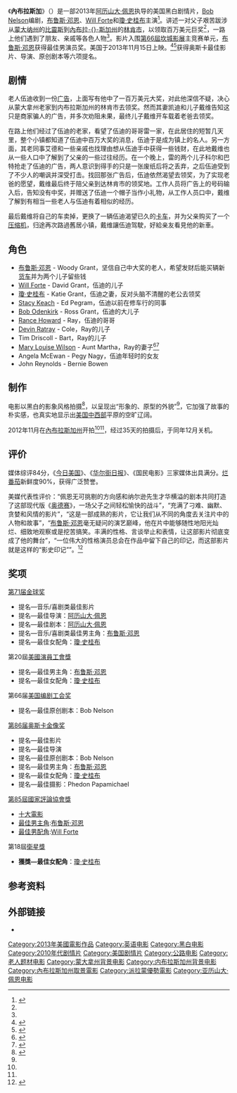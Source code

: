 {{noteTA
|T=zh-hk:百萬獎金夢; zh-tw:內布拉斯加 (電影); zh-cn:内布拉斯加 (电影);
|G1=Show
|1=zh-hk:百萬獎金夢; zh-tw:內布拉斯加; zh-cn:内布拉斯加;
|2=zh-cn:阿历山大·佩恩;zh-tw:亞歷山大·潘恩;zh-hk:亞歷山大·比恩;
}}
{{Infobox film
| name           = 內布拉斯加
| original_name = Nebraska
| cn_name = 内布拉斯加
| tw_name = 內布拉斯加
| hk_name = 百萬獎金夢
| image          = Nebraska Poster.jpg
| caption        = 美国海报
| director       = [[阿历山大·佩恩|阿历山大·佩恩]]
| producer       = [[Albert_Berger|Albert Berger]]<br>[[Ron_Yerxa|Ron Yerxa]]
| writer         = [[Bob_Nelson|Bob Nelson]]
| starring       = [[布鲁斯·邓恩|布鲁斯·邓恩]]<br>[[Will_Forte|Will Forte]]<br>[[瓊·史桂布|瓊·史桂布]]
| music          = [[Mark_Orton|Mark Orton]]
| cinematography = [[Phedon_Papamichael|Phedon Papamichael]]
| editing        = [[Kevin_Trent|Kevin Trent]]
| studio         = [[FilmNation_Entertainment|FilmNation Entertainment]]
| distributor    = [[Paramount_Vantage|Paramount Vantage]] (美国)<br>[[Diaphana_Distribution|Diaphana Distribution]] (法国)
| released       = {{Film date|2013|5|23|坎城|2013|11|15|美国}}<br>{{Film date|2014|1|3|台湾}}
| runtime        = 114 分钟
| country        = 美国
| language       = 英语
| budget         = 1200万美元
| gross          = $24,183,912<ref name=BOM>{{cite web|title=Nebraksa|url=http://www.boxofficemojo.com/movies/?page=intl&id=nebraska.htm|work=[[Box_Office_Mojo|Box Office Mojo]]|accessdate=2014-02-26|archive-date=2016-03-05|archive-url=https://web.archive.org/web/20160305212115/http://www.boxofficemojo.com/movies/?page=intl&id=nebraska.htm|dead-url=no}}</ref>
}}
《'''內布拉斯加'''》（{{lang-en|'''''Nebraska'''''}}）是一部2013年[[阿历山大·佩恩|阿历山大·佩恩]]执导的美国黑白剧情片，[[Bob_Nelson|Bob Nelson]]编剧，[[布鲁斯·邓恩|布鲁斯·邓恩]]、[[Will_Forte|Will Forte]]和[[瓊·史桂布|瓊·史桂布]]主演<ref name="olv-ann">{{cite web |url=http://www.onlocationvacations.com/2012/12/01/alexander-paynes-nebraska-wraps-filming-in-montana-headed-to-wyoming-and-south-dakota-next/?utm_source=feedburner&utm_medium=email&utm_campaign=Feed%3A+olv+%28On+Location+Vacations%29 |title=Alexander Payne’s ‘Nebraska’ wraps filming in Montana, headed to Wyoming and South Dakota next |date=December 3, 2012 |accessdate=2013-05-26 |archive-date=2016-03-27 |archive-url=https://web.archive.org/web/20160327113201/http://www.onlocationvacations.com/2012/12/01/alexander-paynes-nebraska-wraps-filming-in-montana-headed-to-wyoming-and-south-dakota-next/?utm_campaign=feed:+olv+(on+location+vacations)&utm_medium=email&utm_source=feedburner |dead-url=no }}</ref>。讲述一对父子艰苦跋涉从[[蒙大纳州|蒙大纳州]]的[[比靈斯|比靈斯]]到[[內布拉斯加州|內布拉-{}-斯加州]]的[[林肯_(内布拉斯加州)|林肯市]]，以领取百万美元巨奖<ref name="olv-ann"/>，一路上他们遇到了朋友、亲戚等各色人物<ref name="bg-art"/>。影片入围[[第66屆坎城影展|第66屆坎城影展]]主竞赛单元，[[布鲁斯·邓恩|布鲁斯·邓恩]]获得最佳男演员奖。美国于2013年11月15日上映。<ref>{{cite web |work=The Film Stage |url=http://thefilmstage.com/news/first-look-will-forte-and-bruce-dern-on-alexander-paynes-nebraska-set-aiming-for-christmas-2013-release/ |last=Cunliffe |first=Jack |title=Will Forte and Bruce Dern On Alexander Payne’s ‘Nebraska’ Set; Aiming For Christmas 2013 Release |date=November 30, 2012 |accessdate=December 12, 2012 |archive-date=2016-09-22 |archive-url=https://web.archive.org/web/20160922181233/https://thefilmstage.com/news/first-look-will-forte-and-bruce-dern-on-alexander-paynes-nebraska-set-aiming-for-christmas-2013-release/ |dead-url=no }}</ref><ref name="Cannes2013">{{cite web|url=http://www.festival-cannes.fr/en/article/59652.html|title=2013 Official Selection|date=18 April 2013|accessdate=18 April 2013|work=Cannes|archive-date=2017-02-11|archive-url=https://web.archive.org/web/20170211120304/http://www.festival-cannes.fr/en/article/59652.html|dead-url=no}}</ref>获得奥斯卡最佳影片、导演、原创剧本等六项提名。

==剧情==
老人伍迪收到一份[[广告|广告]]，上面写有他中了一百万美元大奖，对此他深信不疑，决心从蒙大拿州老家到内布拉斯加州的林肯市去领奖。然而其妻凯迪和儿子戴维告知这只是商家骗人的广告，并多次劝阻未果，最终儿子戴维开车载着老爸去领奖。

在路上他们经过了伍迪的老家，看望了伍迪的哥哥雷一家，在此居住的短暂几天里，整个小镇都知道了伍迪中百万大奖的消息，伍迪于是成为镇上的名人。另一方面，其老同事艾德和一些亲戚也找理由想从伍迪手中获得一些钱财，在此地戴维也从一些人口中了解到了父亲的一些过往经历。在一个晚上，雷的两个儿子科尔和巴特抢走了伍迪的广告，两人意识到得手的只是一张废纸后将之丢弃，之后伍迪受到了不少人的嘲讽并深受打击。找回那张广告后，伍迪依然渴望去领奖，为了实现老爸的愿望，戴维最后终于陪父亲到达林肯市的领奖地。工作人员将广告上的号码输入后，告知没有中奖，并赠送了伍迪一个帽子当作小礼物，从工作人员口中，戴维了解到有相当一些老人与伍迪有着相似的经历。

最后戴维将自己的车卖掉，更换了一辆伍迪渴望已久的[[卡车|卡车]]，并为父亲购买了一个[[压缩机|压缩机]]，归途再次路過舊居小镇，戴维讓伍迪驾駛，好給亲友看見他的新車。

==角色==
* [[布鲁斯·邓恩|布鲁斯·邓恩]] - Woody Grant，坚信自己中大奖的老人，希望发财后能买辆新[[货车|货车]]并为两个儿子留些钱
* [[Will_Forte|Will Forte]] - David Grant，伍迪的儿子
* [[瓊·史桂布|瓊·史桂布]] - Katie Grant，伍迪之妻，反对头脑不清醒的老公去领奖
* [[Stacy_Keach|Stacy Keach]] - Ed Pegram，伍迪以前在修车行的同事
* [[Bob_Odenkirk|Bob Odenkirk]] - Ross Grant，伍迪的大儿子
* [[Rance_Howard|Rance Howard]] - Ray，伍迪的哥哥
* [[Devin_Ratray|Devin Ratray]] -  Cole，Ray的儿子
* Tim Driscoll -  Bart，Ray的儿子
* [[Mary_Louise_Wilson|Mary Louise Wilson]] -  Aunt Martha，Ray的妻子<ref name="tfs-nov6">{{cite web |work=The Film Stage |url=http://thefilmstage.com/news/alexander-payne-plans-wilson-shoot-next-year-talks-jim-jarmusch-influence-and-bw-struggles-for-nebraska/ |title=Alexander Payne Plans ‘Wilson’ Shoot Next Year; Talks Jim Jarmusch Influence and B&W Struggles For ‘Nebraska |date=November 6, 2012 |accessdate=December 3, 2012 |archive-date=2019-10-17 |archive-url=https://web.archive.org/web/20191017163328/https://thefilmstage.com/news/alexander-payne-plans-wilson-shoot-next-year-talks-jim-jarmusch-influence-and-bw-struggles-for-nebraska/ |dead-url=no }}</ref><ref>{{cite news |work=Variety |title=Red carpet heat on multiple fronts |date=September 23, 2012 |url=http://www.variety.com/article/VR1118059708/ |accessdate=December 3, 2012 |archive-date=2012-11-13 |archive-url=https://web.archive.org/web/20121113062101/http://www.variety.com/article/VR1118059708/ |dead-url=no }}</ref>
* Angela McEwan - Pegy Nagy，伍迪年轻时的女友
*John Reynolds - Bernie Bowen

==制作==
电影以黑白的影象风格拍摄<ref name="bg-art">{{cite news |work=Billings Gazette |title='Nebraska' filming attracts local actors, gawkers |last=Webb |first=Gaci |url=http://billingsgazette.com/entertainment/enjoy/nebraska-filming-attracts-local-actors-gawkers/article_1859efb1-8324-57df-9b64-cf6f4aed6578.html |date=November 30, 2012 |accessdate=December 3, 2012 |archive-date=2012-12-03 |archive-url=https://web.archive.org/web/20121203002053/http://billingsgazette.com/entertainment/enjoy/nebraska-filming-attracts-local-actors-gawkers/article_1859efb1-8324-57df-9b64-cf6f4aed6578.html |dead-url=no }}</ref>，以呈现出“形象的、原型的外貌”<ref name="tfs-nov6"/>，它加强了故事的朴实感，也真实地显示出[[美国中西部|美国中西部]]平原的空旷辽阔。

2012年11月在[[內布拉斯加州|內布拉斯加州]]开拍<ref name="olv-ann"/><ref name="bg-art"/>，经过35天的拍摄后，于同年12月关机。

== 评价 ==
媒体综评84分，《[[今日美国|今日美国]]》、《[[华尔街日报|华尔街日报]]》、《国民电影》三家媒体出具满分。[[烂番茄|烂番茄]]新鲜度90%，获得广泛赞誉。

美媒代表性评价：“佩恩无可挑剔的方向感和纳尔逊先生才华横溢的剧本共同打造了这部现代版《[[奥德赛|奥德赛]]》，一场父子之间轻松愉快的战斗”，“充满了刁难、幽默、贪婪和风情的影片”，“这是一部成熟的影片，它让我们从不同的角度去关注片中的人物和故事”，“[[布鲁斯·邓恩|布鲁斯·邓恩]]毫无疑问的演艺巅峰，他在片中能够随性地阳光灿烂、细致地观察或是挖苦搞笑。丰满的性格、言谈举止和表情，让这部影片彻底变成了他的舞台”，“一位伟大的性格演员总会在作品中留下自己的印记，而这部影片就是这样的“影史印记””。<ref >{{cite web |url=http://ent.sina.com.cn/m/f/2013-11-18/ba4044689.shtml |language= |title=新片《伴郎2》《查理必死》《绝美之城》 |publisher=新浪娱乐 |date=2013年11月18日 |accessdate= |archive-date=2019-08-02 |archive-url=https://web.archive.org/web/20190802093959/http://ent.sina.com.cn/m/f/2013-11-18/ba4044689.shtml |dead-url=no }}</ref>

== 奖项 ==
;[[第71届金球奖|第71届金球奖]]
*提名—音乐/喜剧类最佳影片
*提名—最佳导演：[[阿历山大·佩恩|阿历山大·佩恩]]
*提名—最佳剧本：[[阿历山大·佩恩|阿历山大·佩恩]]
*提名—音乐/喜剧类最佳男主角：[[布鲁斯·邓恩|布鲁斯·邓恩]]
*提名—最佳女配角：[[瓊·史桂布|瓊·史桂布]]

;第20屆[[美國演員工會獎|美國演員工會獎]]
*提名—最佳男主角：[[布鲁斯·邓恩|布鲁斯·邓恩]]
*提名—最佳女配角：[[瓊·史桂布|瓊·史桂布]]

;第66届[[美国编剧工会奖|美国编剧工会奖]]
*提名—最佳原创剧本：Bob Nelson

;[[第86届奥斯卡金像奖|第86届奥斯卡金像奖]]
*提名—最佳影片
*提名—最佳导演
*提名—最佳原创剧本：Bob Nelson
*提名—最佳男主角：[[布鲁斯·邓恩|布鲁斯·邓恩]]
*提名—最佳女配角：[[瓊·史桂布|瓊·史桂布]]
*提名—最佳摄影：Phedon Papamichael

[[第85屆國家評論協會獎|第85屆國家評論協會獎]]
*[[國家評論協會獎：十大電影|十大電影]]
*[[國家評論協會獎最佳男主角|最佳男主角]]:[[布鲁斯·邓恩|布鲁斯·邓恩]]
*[[國家評論協會獎最佳男配角|最佳男配角]]:[[Will_Forte|Will Forte]]

;第18屆[[衛星獎|衛星獎]]
*'''獲獎—最佳女配角'''：[[瓊·史桂布|瓊·史桂布]]

==参考资料==
{{reflist}}

==外部链接==
* {{IMDb title|1821549|Nebraska}}

{{Alexander Payne}}
{{DEFAULTSORT:Nebraska}}
[[Category:2013年美國電影作品|Category:2013年美國電影作品]]
[[Category:英语电影|Category:英语电影]]
[[Category:黑白电影|Category:黑白电影]]
[[Category:2010年代剧情片|Category:2010年代剧情片]]
[[Category:美国剧情片|Category:美国剧情片]]
[[Category:公路电影|Category:公路电影]]
[[Category:老人题材电影|Category:老人题材电影]]
[[Category:蒙大拿州背景电影|Category:蒙大拿州背景电影]]
[[Category:内布拉斯加州背景电影|Category:内布拉斯加州背景电影]]
[[Category:內布拉斯加州取景電影|Category:內布拉斯加州取景電影]]
[[Category:派拉蒙優勢電影|Category:派拉蒙優勢電影]]
[[Category:亚历山大·佩恩电影|Category:亚历山大·佩恩电影]]